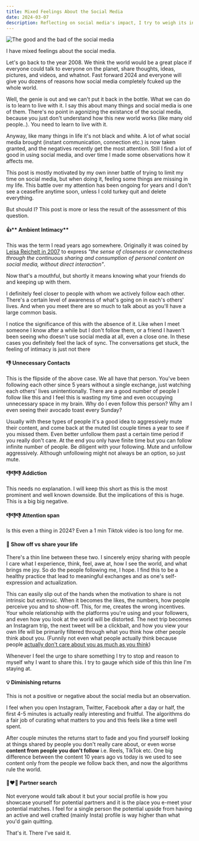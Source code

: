 ```yaml
---
title: Mixed Feelings About the Social Media
date: 2024-03-07
description: Reflecting on social media's impact, I try to weigh its initial promise against current pitfalls, from 'ambient intimacy' to addiction and diminished attention spans, while contemplating its nuanced role in my life.
---
```


![The good and the bad of the social media](./banner.webp)

I have mixed feelings about the social media. 

Let's go back to the year 2008. We think the world would be a great place if everyone could talk to everyone on the planet, share thoughts, ideas, pictures, and videos, and whatnot. Fast forward 2024 and everyone will give you dozens of reasons how social media completely fcuked up the whole world.

Well, the genie is out and we can't put it back in the bottle. What we can do is to learn to live with it. I say this about many things and social media is one of them. There's no point in agonizing the existance of the social media, because you just don't understand how this new world works (like many old people..). You need to learn to live with it.

Anyway, like many things in life it's not black and white. A lot of what social media brought (instant communication, connection etc.) is now taken granted, and the negatives recently get the most attention. Still I find a lot of good in using social media, and over time I made some observations how it affects me. 

This post is mostly motivated by my own inner battle of trying to limit my time on social media, but when doing it, feeling some things are missing in my life. This battle over my attention has been ongoing for years and I don't see a ceasefire anytime soon, unless I cold turkey quit and delete everything. 

But should I? This post is more or less the result of the assessment of this question.


#### 👍** Ambient Intimacy** 

This was the term I read years ago somewhere. Originally it was coined by [Leisa Reichelt in 2007](https://web.archive.org/web/20240126150753/https://disambiguity.com/ambient-intimacy/) to express *"the sense of closeness or connectedness through the continuous sharing and consumption of personal content on social media, without direct interaction"*. 

Now that's a mouthful, but shortly it means knowing what your friends do and keeping up with them.

I definitely feel closer to people with whom we actively follow each other. There's a certain level of awareness of what's going on in each's others' lives. And when you meet there are so much to talk about as you'll have a large common basis. 

I notice the significance of this with the absence of it. Like when I meet someone I know after a while but I don't follow them, or a friend I haven't been seeing who doesn't use social media at all, even a close one. In these cases you definitely feel the lack of sync. The conversations get stuck, the feeling of intimacy is just not there

#### 👎 Unnecessary Contacts

This is the flipside of the above case. We all have that person. You've been following each other since 5 years without a single exchange, just watching each others' lives unintentionally. There are a good number of people I follow like this and I feel this is wasting my time and even occupying unnecessary space in my brain. Why do I even follow this person? Why am I even seeing their avocado toast every Sunday? 

Usually with these types of people it's a good idea to aggressively mute their content, and come back at the muted list couple times a year to see if you missed them. Even better unfollow them past a certain time period if you really don't care. At the end you only have finite time but you can follow infinite number of people. Be diligent with your following. Mute and unfollow aggressively. Although unfollowing might not always be an option, so just mute.

#### 👎👎👎 Addiction

This needs no explanation. I will keep this short as this is the most prominent and well known downside. But the implications of this is huge. This is a big big negative.

#### 👎👎👎 Attention span

 Is this even a thing in 2024? Even a 1 min Tiktok video is too long for me.

#### 🤔 Show off vs share your life

There's a thin line between these two. I sincerely enjoy sharing with people I care what I experience, think, feel, awe at, how I see the world, and what brings me joy. So do the people following me, I hope. I find this to be a healthy practice that lead to meaningful exchanges and as one's self-expression and actualization. 

This can easily slip out of the hands when the motivation to share is not intrinsic but extrinsic. When it becomes the likes, the numbers, how people perceive you and to show-off. This, for me, creates the wrong incentives. Your whole relationship with the platforms you're using and your followers, and even how you look at the world will be distorted. The next trip becomes an Instagram trip, the next tweet will be a clickbait, and how you view your own life will be primarily filtered through what you think how other people think about you. (Funnily not even what people actually think because people [actually don't care about you as much as you think](https://en.wikipedia.org/wiki/Spotlight_effect)) 

Whenever I feel the urge to share something I try to stop and reason to myself why I want to share this. I try to gauge which side of this thin line I'm staying at.

#### 💡 Diminishing returns

This is not a positive or negative about the social media but an observation.

I feel when you open Instagram, Twitter, Facebook after a day or half, the first 4-5 minutes is actually really interesting and fruitful. The algorithms do a fair job of curating what matters to you and this feels like a time well spent. 

After couple minutes the returns start to fade and you find yourself looking at things shared by people you don't really care about, or even worse **content from people you don't follow** i.e. Reels, TikTok etc. One big difference between the content 10 years ago vs today is we used to see content only from the people we follow back then, and now the algorithms rule the world.

#### 👩‍❤️‍👨 Partner search

Not everyone would talk about it but your social profile is how you showcase yourself for potential partners and it is the place you e-meet your potential matches. I feel for a single person the potential upside from having an active and well crafted (mainly Insta) profile is way higher than what you'd gain quitting. 

That's it. There I've said it.

